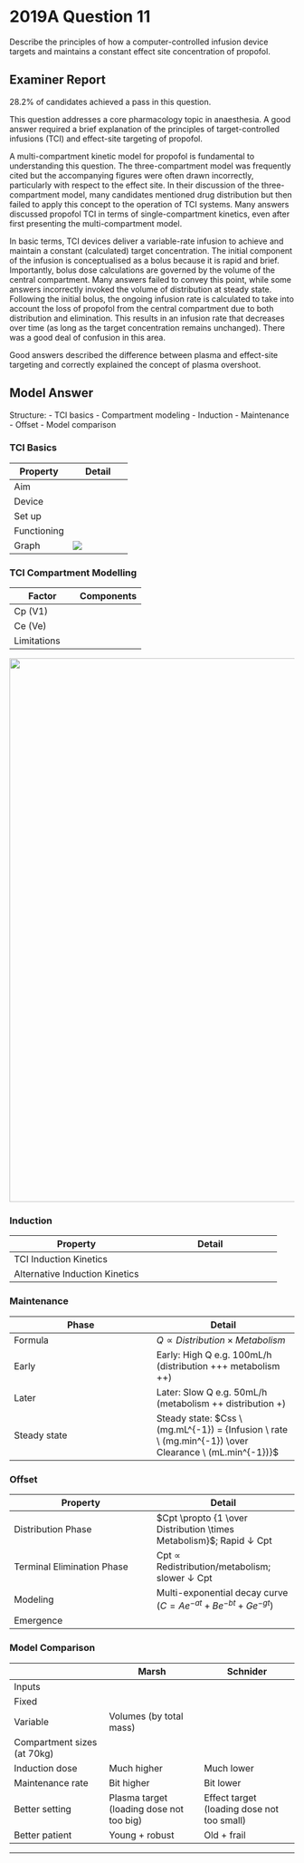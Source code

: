 # 2019A Question 11 

Describe the principles of how a computer-controlled infusion device targets and maintains a constant effect site concentration of propofol.


## Examiner Report

28.2% of candidates achieved a pass in this question.

This question addresses a core pharmacology topic in anaesthesia. A good answer required a brief explanation of the principles of target-controlled infusions (TCI) and effect-site targeting of propofol.

A multi-compartment kinetic model for propofol is fundamental to understanding this question. The three-compartment model was frequently cited but the accompanying figures were often drawn incorrectly, particularly with respect to the effect site. In their discussion of the three-compartment model, many candidates mentioned drug distribution but then failed to apply this concept to the operation of TCI systems. Many answers discussed propofol TCI in terms of single-compartment kinetics, even after first presenting the multi-compartment model.

In basic terms, TCI devices deliver a variable-rate infusion to achieve and maintain a constant (calculated) target concentration. The initial component of the infusion is conceptualised as a bolus because it is rapid and brief. Importantly, bolus dose calculations are governed by the volume of the central compartment. Many answers failed to convey this point, while some answers incorrectly invoked the volume of distribution at steady state. Following the initial bolus, the ongoing infusion rate is calculated to take into account the loss of propofol from the central compartment due to both distribution and elimination. This results in an infusion rate that decreases over time (as long as the target concentration remains unchanged). There was a good deal of confusion in this area.

Good answers described the difference between plasma and effect-site targeting and correctly explained the concept of plasma overshoot.

## Model Answer

Structure:
- TCI basics
- Compartment modeling
- Induction
- Maintenance
- Offset
- Model comparison

### TCI Basics


|Property|Detail|
| -- | -- |
|Aim|<p>- Achieve target rapidly and with minimal overshoot</p><p>- Maintain target with minimal variability</p>|
|Device|<p>- Pump + syringe</p><p>- User interface</p><p>- Microprocessor</p>|
|Set up|<p>- Enter patient age, weight +/- height, sex</p><p>- Enter desired Cpt or Cet (usually 1-8μg/mL)</p>|
|Functioning|<p>- Initial loading dose</p><p>- Continuous infusion with q10 second rate adjustment</p><p>- Desired concentration reached within 30-60 seconds</p><p>- Rate increase: Further bolus then increased infusion rate</p><p>- Rate decrease: Pause then decreased infusion rate</p><p>- Allow overshoot and undershoot of Cpt if targeting Cet</p>|
|Graph|<img src="/resources/effect-site-targeting.svg">|

### TCI Compartment Modelling


|Factor|Components|
| -- | -- |
|Cp (V1)|<p>- Small number of healthy volunteers</p><p>- Propofol infusion at various rates for various duration</p><p>- Serial blood sampling → Chromatography</p><p>- Plot Cp vs time</p><p>- Non-linear regression analysis → Tri-exponential decay curve, rate constants, compartment volumes</p><p><img src="/resources/triexponential-decay.svg"></p>|
|Ce (Ve)|<p>- Cannot measure directly</p><p>- Derived from relationship between Cp and EEG data</p><p>- Comprises:</p><p>&emsp;- Time for Cp-Ce equilibration (some delay)</p><p>&emsp;&emsp;- i.e. Pharmacobiophasics: ∆Ce/dt = k1eCp – ke0Ce</p><p>&emsp;- Time for drug-receptor interactions (minimal delay)</p><p>&emsp;&emsp;- i.e. Pharmacodynamics: $E = E0 + {E_{max} \times Ce\gamma \over EC_{50} + Ce\gamma}$</p>|
|Limitations|<p>Fundamental:</p><p>- Simplification of body composition</p><p>- Failure to model intravenous induction</p><p>- Inability to measure Ce</p><br><p>Logistical:</p><p>- Processor maximum rate 1200mL/h</p><p>- Inability to identify line disconnection</p><br><p>Kinetic: Inaccurate estimates of:<br><p>- V1: ∝ Blood volume (↑ in pregnancy, ↓ in haemorrhagic shock)</p><p>- V2: ∝ Musculature (↑ in athletes)</p><p>- V3: ∝ Adiposity (↑ in obese)</p><p>- Inter-compartmental rate constants: ∝ Cardiac output (↓ in shock)</p><p>- Elimination rate constant: ∝ Clearance (↓ in liver failure)</p><p><br>Dynamic:</p><p>- Highly variable Cp50:</p><p>&emsp;- Receptor polymorphism</p><p>&emsp;- Use of adjuvants</p>|

<img src="/resources/3compartment+effect.svg" style="width: 60pc;">

### Induction


|Property|Detail|
| -- | -- |
|TCI Induction Kinetics|<p>- Poorly modeled</p><p>- Loading dose = Cpt x VDC</p><p>- At 70kg, VDC 0.45L/kg, Cpt 4μg/mL, dose = 126mg</p><p>- Infusion rate (Q) max 1200mL/h in most machines</p>|
|Alternative Induction Kinetics|<p>$\mbox{Time to LOC} \propto {Peak \ Cp \over Time \ to\ peak \ Cp}$</p><p>Peak Cp ∝:</p><p>- Dose size</p><p>- Speed of injection</p><p>- 1/Cardiac output</p><p>- 1/Central blood volume (Central blood volume ∝ total blood volume)</p><p>- Speed and extent of recirculatory second peak (important if bolus is slow)</p><br><p>Time to peak Cp ∝:</p><p>- 1/Cardiac output (note contradictory effects of cardiac output)</p><p>- 1/Distance from injection site to heart</p>|

### Maintenance


|Phase|Detail|
| -- | -- |
|Formula|$Q \propto Distribution \times Metabolism$|
|Early|Early: High Q e.g. 100mL/h (distribution +++ metabolism ++)|
|Later|Later: Slow Q e.g. 50mL/h (metabolism ++ distribution +)|
|Steady state|Steady state: $Css \ (mg.mL^{-1}) = {Infusion \ rate \ (mg.min^{-1}) \over Clearance \ (mL.min^{-1})}$|

### Offset


|Property|Detail|
| -- | -- |
|Distribution Phase|$Cpt \propto {1 \over Distribution \times Metabolism}$; Rapid ↓ Cpt|
|Terminal Elimination Phase|Cpt ∝ Redistribution/metabolism; slower ↓ Cpt|
|Modeling|Multi-exponential decay curve ($C = Ae^{-at} + Be^{-bt} + Ge^{-gt}$)|
|Emergence|<p>- Estimated to occur at ~1μg/mL</p><p>- Highly variable</p>|

### Model Comparison


||Marsh|Schnider|
| -- | -- | -- |
|Inputs|<p>Age (>16 only as a qualifier)</p><p>Weight (adjust in obesity)</p>|<p>Age</p><p>Lean Body Mass:</p><p>&emsp;- Sex</p><p>&emsp;- Height</p><p>&emsp;- Weight</p>|
|Fixed|<p>Rate constants</p><p>ke0 (0.26 or 1.2)</p>|<p>V1, V3</p><p>k13, k31</p><p>ke0 (0.456)</p>|
|Variable|Volumes (by total mass)|<p>V2, k12, k21 (by age)</p><p>k10 (by age, lean mass)</p>|
|Compartment sizes (at 70kg)|<p>V1: 16L</p><p>V2: 30L</p><p>V3: 230L</p>|<p>V1: 4.27L</p><p>V2: 32L</p><p>V3: 230L</p>|
|Induction dose|Much higher|Much lower|
|Maintenance rate|Bit higher|Bit lower|
|Better setting|Plasma target <br>(loading dose not too big)|Effect target <br>(loading dose not too small)|
|Better patient|Young + robust|Old + frail|


--- 

